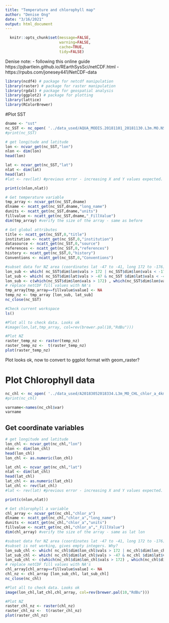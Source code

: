 ```yaml
---
title: "Temperature and chlorophyll map"
author: "Denise Ong"
date: "3/16/2021"
output: html_document
---
```


```r
  knitr::opts_chunk$set(message=FALSE,
                        warning=FALSE,
                        cache=TRUE,
                        tidy=FALSE)
```

Denise note:
- following this online guide  https://pjbartlein.github.io/REarthSysSci/netCDF.html
-https://rpubs.com/jonesey441/NetCDF-data 

```r
library(ncdf4) # package for netcdf manipulation
library(raster) # package for raster manipulation
library(rgdal) # package for geospatial analysis
library(ggplot2) # package for plotting
library(lattice)
library(RColorBrewer)
```

#Plot SST
```r
dname <- "sst"
nc_SST <- nc_open( '../data_used/AQUA_MODIS.20181101_20181130.L3m.MO.NSST.sst.4km.nc')
#print(nc_SST)
```

```r
# get longitude and latitude
lon <- ncvar_get(nc_SST,"lon")
nlon <- dim(lon)
head(lon)

lat <- ncvar_get(nc_SST,"lat")
nlat <- dim(lat)
head(lat)
#lat <- rev(lat) #previous error - increasing X and Y values expected. Reverse the values to make increasing lat values.

print(c(nlon,nlat))
```

```r
# Get temperature variable
tmp_array <- ncvar_get(nc_SST,dname)
dlname <- ncatt_get(nc_SST,dname,"long_name")
dunits <- ncatt_get(nc_SST,dname,"units")
fillvalue <- ncatt_get(nc_SST,dname,"_FillValue")
dim(tmp_array) #verify the size of the array - same as before
```

```r
# Get global attributes
title <- ncatt_get(nc_SST,0,"title")
institution <- ncatt_get(nc_SST,0,"institution")
datasource <- ncatt_get(nc_SST,0,"source")
references <- ncatt_get(nc_SST,0,"references")
history <- ncatt_get(nc_SST,0,"history")
Conventions <- ncatt_get(nc_SST,0,"Conventions")

```

```r
#subset data for NZ area (coordinates lat -47 to -41, long 172 to -176)
lon_sub <- which( nc_SST$dim$lon$vals > 172 | nc_SST$dim$lon$vals < -176)
lat_sub <- which( nc_SST$dim$lat$vals > -47 & nc_SST $dim$lat$vals < -41)
lon_sub <- c(which(nc_SST$dim$lon$vals > 172) , which(nc_SST$dim$lon$vals < -176) )
# replace netCDF fill values with NA's
tmp_array[tmp_array==fillvalue$value] <- NA
temp_nz <- tmp_array [lon_sub, lat_sub]
nc_close(nc_SST)
```

```r
#Check current workspace
ls()
```


```r
#Plot all to check data. Looks ok
#image(lon,lat,tmp_array, col=rev(brewer.pal(10,"RdBu")))
```

```r
#Plot NZ
raster_temp_nz <- raster(temp_nz)
raster_temp_nz <-  t(raster_temp_nz)
plot(raster_temp_nz)
```
Plot looks ok, now to convert to ggplot format with geom_raster?

# Plot Chlorophyll data
```r
nc_chl <- nc_open( '../data_used/A20183052018334.L3m_MO_CHL_chlor_a_4km.nc')
#print(nc_chl)

varname<-names(nc_chl$var)
varname
```

## Get coordinate variables
```r
# get longitude and latitude
lon_chl <- ncvar_get(nc_chl,"lon")
nlon <- dim(lon_chl)
head(lon_chl)
lon_chl <- as.numeric(lon_chl)

lat_chl <- ncvar_get(nc_chl,"lat")
nlat <- dim(lat_chl)
head(lat_chl)
lat_chl <- as.numeric(lat_chl)
lat_chl <- rev(lat_chl)
#lat <- rev(lat) #previous error - increasing X and Y values expected. Reverse the values to make increasing lat values.

print(c(nlon,nlat))
```

```r
# Get chlorophyll a variable
chl_array <- ncvar_get(nc_chl,"chlor_a")
dlname <- ncatt_get(nc_chl,"chlor_a","long_name")
dunits <- ncatt_get(nc_chl,"chlor_a","units")
fillvalue <- ncatt_get(nc_chl,"chlor_a","_FillValue")
dim(chl_array) #verify the size of the array - same as lat lon
```

```r
#subset data for NZ area (coordinates lat -47 to -41, long 172 to -176)
#subset is not working, gives empty integers. Why?
lon_sub_chl <- which( nc_chl$dim$lon_chl$vals > 172 | nc_chl$dim$lon_chl$vals < -176)
lat_sub_chl <- which( nc_chl$dim$lat_chl$vals > -47 & nc_chl $dim$lat$vals < -41)
lon_sub_chl <- c(which(nc_chl$dim$lon_chl$vals > 172) , which(nc_chl$dim$lon_chl$vals < -176) )
# replace netCDF fill values with NA's
chl_array[chl_array==fillvalue$value] <- NA
chl_nz <- chl_array [lon_sub_chl, lat_sub_chl]
nc_close(nc_chl)
```

```r
#Plot all to check data. Looks ok
image(lon_chl,lat_chl,chl_array, col=rev(brewer.pal(10,"RdBu")))
```

```r
#Plot NZ
raster_chl_nz <- raster(chl_nz)
raster_chl_nz <-  t(raster_chl_nz)
plot(raster_chl_nz)
```